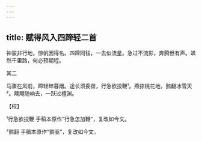 ```yaml
---
---
---
```

title: 赋得风入四蹄轻二首
---







神骏非行地，惊帆因得名。四蹄同钹，一去似流星。急过不流影，奔腾但有声。飒然千里路，何必预期程。





其二


马骤在风前，蹄轻碎暮烟。途长须委辔，行急欲投鞭¹。燕掠桃花地，鹯翻冰雪天²。飕飕随响去，一跃过檀渊。

【校】

¹行急欲投鞭 手稿本原作“行急怎加鞭”，复改如今文。

²鹯翻 手稿本原作“鹯驱”，复改如今文。
